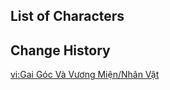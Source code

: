 {{Event Tabs
|subpage1 = Characters
|story    = false
|gallery  = false
}}

==List of Characters==
{{Trial Character/Event/Header}}
{{Trial Character/Event
|character_name         = Dehya
|character_level        = 80
|constellation          = 0
|weapon_name            = The Bell
|weapon_level           = 80
|refinement             = 1
|artifact_flower        = Stamen of Khvarena's Origin
|artifact_feather       = Vibrant Pinion
|artifact_sands         = Ancient Abscission
|artifact_goblet        = Feast of Boundless Joy
|artifact_circlet       = Heart of Khvarena's Brilliance
|artifact_level         = 20
|set1                   = Vourukasha's Glow
|set1_piece_bonus       = 4
|normal_attack_talent   = 8
|elemental_skill_talent = 8
|elemental_burst_talent = 8
|hp                     = 39,356
|atk                    = 1,207
|def                    = 668
|em                     = 105
|crit_rate              = 57.1%
|crit_dmg               = 91.9%
|er                     = 135.0%
|pyro_dmg               = 46.6%
}}
{{Trial Character/Event
|character_name         = Kachina
|character_level        = 80
|constellation          = 0
|weapon_name            = Footprint of the Rainbow
|weapon_level           = 80
|refinement             = 1
|artifact_flower        = Beast Tamer's Talisman
|artifact_feather       = Mountain Ranger's Marker
|artifact_sands         = Mystic's Gold Dial
|artifact_goblet        = Wandering Scholar's Claw Cup
|artifact_circlet       = Demon-Warrior's Feather Mask
|artifact_level         = 20
|set1                   = Scroll of the Hero of Cinder City
|set1_piece_bonus       = 4
|normal_attack_talent   = 8
|elemental_skill_talent = 8
|elemental_burst_talent = 8
|hp                     = 18,217
|atk                    = 1,158
|def                    = 1,677
|em                     = 106
|crit_rate              = 57.1%
|crit_dmg               = 91.9%
|er                     = 135.0%
|geo_dmg                = 64.6%
}}
{{Trial Character/Event
|character_name         = Kaedehara Kazuha
|character_level        = 80
|constellation          = 0
|weapon_name            = Sacrificial Sword
|weapon_level           = 80
|refinement             = 1
|artifact_flower        = In Remembrance of Viridescent Fields
|artifact_feather       = Viridescent Arrow Feather
|artifact_sands         = Viridescent Venerer's Determination
|artifact_goblet        = Viridescent Venerer's Vessel
|artifact_circlet       = Viridescent Venerer's Diadem
|artifact_level         = 20
|set1                   = Viridescent Venerer
|set1_piece_bonus       = 4
|normal_attack_talent   = 8
|elemental_skill_talent = 8
|elemental_burst_talent = 8
|hp                     = 19,675
|atk                    = 1,183
|def                    = 847
|em                     = 564
|crit_rate              = 26.0%
|crit_dmg               = 91.9%
|er                     = 190.8%
|anemo_dmg              = 61.6%
}}
{{Trial Character/Event
|character_name         = Kinich
|character_level        = 80
|constellation          = 0
|weapon_name            = Earth Shaker
|weapon_level           = 80
|refinement             = 1
|artifact_flower        = Reckoning of the Xenogenic
|artifact_feather       = Root of the Spirit-Marrow
|artifact_sands         = Myths of the Night Realm
|artifact_goblet        = Pre-Banquet of the Contenders
|artifact_circlet       = Crown of the Saints
|artifact_level         = 20
|set1                   = Obsidian Codex
|set1_piece_bonus       = 4
|normal_attack_talent   = 8
|elemental_skill_talent = 8
|elemental_burst_talent = 8
|hp                     = 19,198
|atk                    = 1,897
|def                    = 842
|em                     = 105
|crit_rate              = 26.0%
|crit_dmg               = 182.9%
|er                     = 135.0%
|dendro_dmg             = 46.6%
}}
{{Trial Character/Event
|character_name         = Lynette
|character_level        = 80
|constellation          = 0
|weapon_name            = Sacrificial Sword
|weapon_level           = 80
|refinement             = 1
|artifact_flower        = In Remembrance of Viridescent Fields
|artifact_feather       = Viridescent Arrow Feather
|artifact_sands         = Viridescent Venerer's Determination
|artifact_goblet        = Viridescent Venerer's Vessel
|artifact_circlet       = Viridescent Venerer's Diadem
|artifact_level         = 20
|set1                   = Viridescent Venerer
|set1_piece_bonus       = 4
|normal_attack_talent   = 8
|elemental_skill_talent = 8
|elemental_burst_talent = 8
|hp                     = 18,803
|atk                    = 1,117
|def                    = 755
|em                     = 105
|crit_rate              = 57.1%
|crit_dmg               = 91.9%
|er                     = 242.6%
|anemo_dmg              = 79.6%
}}
{{Trial Character/Event
|character_name         = Mualani
|character_level        = 80
|constellation          = 0
|weapon_name            = Ring of Yaxche
|weapon_level           = 80
|refinement             = 1
|artifact_flower        = Reckoning of the Xenogenic
|artifact_feather       = Root of the Spirit-Marrow
|artifact_sands         = Myths of the Night Realm
|artifact_goblet        = Pre-Banquet of the Contenders
|artifact_circlet       = Crown of the Saints
|artifact_level         = 20
|set1                   = Obsidian Codex
|set1_piece_bonus       = 4
|normal_attack_talent   = 8
|elemental_skill_talent = 8
|elemental_burst_talent = 8
|hp                     = 32,761
|atk                    = 1,121
|def                    = 611
|em                     = 105
|crit_rate              = 40.4%
|crit_dmg               = 154.1%
|er                     = 135.0%
|hydro_dmg              = 46.6%
}}{{Trial Character/Event
|character_name         = Navia
|character_level        = 80
|constellation          = 0
|weapon_name            = Tidal Shadow
|weapon_level           = 80
|refinement             = 1
|artifact_flower        = Selfless Floral Accessory
|artifact_feather       = Honest Quill
|artifact_sands         = Faithful Hourglass
|artifact_goblet        = Magnanimous Ink Bottle
|artifact_circlet       = Compassionate Ladies' Hat
|artifact_level         = 20
|set1                   = Nighttime Whispers in the Echoing Woods
|set1_piece_bonus       = 4
|normal_attack_talent   = 8
|elemental_skill_talent = 8
|elemental_burst_talent = 8
|hp                     = 18,995
|atk                    = 2,071
|def                    = 833
|em                     = 105
|crit_rate              = 57.1%
|crit_dmg               = 120.7%
|er                     = 135.0%
|geo_dmg                = 46.6%
}}
{{Trial Character/Event
|character_name         = Raiden Shogun
|character_level        = 80
|constellation          = 0
|weapon_name            = "The Catch"
|weapon_level           = 80
|refinement             = 1
|artifact_flower        = Magnificent Tsuba
|artifact_feather       = Sundered Feather
|artifact_sands         = Storm Cage
|artifact_goblet        = Scarlet Vessel
|artifact_circlet       = Ornate Kabuto
|artifact_level         = 20
|set1                   = Emblem of Severed Fate
|set1_piece_bonus       = 4
|normal_attack_talent   = 8
|elemental_skill_talent = 8
|elemental_burst_talent = 8
|hp                     = 19,246
|atk                    = 1,280
|def                    = 829
|em                     = 105
|crit_rate              = 57.1%
|crit_dmg               = 91.9%
|er                     = 272.7%
|electro_dmg            = 46.6%
}}
{{Trial Character/Event
|character_name         = Shikanoin Heizou
|character_level        = 80
|constellation          = 0
|weapon_name            = The Widsith
|weapon_level           = 80
|refinement             = 1
|artifact_flower        = In Remembrance of Viridescent Fields
|artifact_feather       = Viridescent Arrow Feather
|artifact_sands         = Viridescent Venerer's Determination
|artifact_goblet        = Viridescent Venerer's Vessel
|artifact_circlet       = Viridescent Venerer's Diadem
|artifact_level         = 20
|set1                   = Viridescent Venerer
|set1_piece_bonus       = 4
|normal_attack_talent   = 8
|elemental_skill_talent = 8
|elemental_burst_talent = 8
|hp                     = 17,099
|atk                    = 1,468
|def                    = 727
|em                     = 105
|crit_rate              = 57.1%
|crit_dmg               = 142.2%
|er                     = 135.0%
|anemo_dmg              = 79.6%
}}
{{Trial Character/Event
|character_name         = Yaoyao
|character_level        = 80
|constellation          = 0
|weapon_name            = Favonius Lance
|weapon_level           = 80
|refinement             = 1
|artifact_flower        = Labyrinth Wayfarer
|artifact_feather       = Scholar of Vines
|artifact_sands         = A Time of Insight
|artifact_goblet        = Lamp of the Lost
|artifact_circlet       = Laurel Coronet
|artifact_level         = 20
|set1                   = Deepwood Memories
|set1_piece_bonus       = 4
|normal_attack_talent   = 8
|elemental_skill_talent = 8
|elemental_burst_talent = 8
|hp                     = 30,807
|atk                    = 1,209
|def                    = 794
|em                     = 105
|crit_rate              = 26.0%
|crit_dmg               = 91.9%
|er                     = 162.9%
|dendro_dmg             = 15.0%
|healing                = 35.9%
}}
{{Trial Character/Event/Footer}}

==Change History==
{{Change History|5.0}}

[[vi:Gai Góc Và Vương Miện/Nhân Vật]]